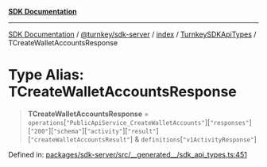 [**SDK Documentation**](../../../../../../README.mdx)

***

[SDK Documentation](../../../../../../packages.mdx) / [@turnkey/sdk-server](../../../../README.mdx) / [index](../../../README.mdx) / [TurnkeySDKApiTypes](../README.mdx) / TCreateWalletAccountsResponse

# Type Alias: TCreateWalletAccountsResponse

> **TCreateWalletAccountsResponse** = `operations`\[`"PublicApiService_CreateWalletAccounts"`\]\[`"responses"`\]\[`"200"`\]\[`"schema"`\]\[`"activity"`\]\[`"result"`\]\[`"createWalletAccountsResult"`\] & `definitions`\[`"v1ActivityResponse"`\]

Defined in: [packages/sdk-server/src/\_\_generated\_\_/sdk\_api\_types.ts:451](https://github.com/tkhq/sdk/blob/078f5423e923fbd1d7fd39440402d7f01d09c3d0/packages/sdk-server/src/__generated__/sdk_api_types.ts#L451)
